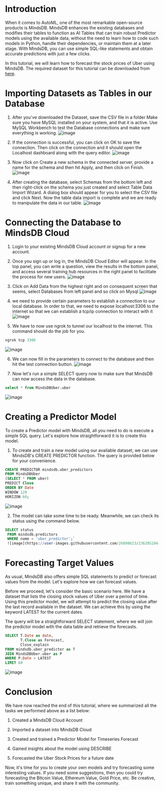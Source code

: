 # Introduction
When it comes to AutoML, one of the most remarkable open-source products is MindsDB. MindsDB enhances the existing databases and modifies their tables to function as AI Tables that can train robust Predictor models using the available data, without the need to learn how to code such models in Python, handle their dependencies, or maintain them at a later stage. With MindsDB, you can use simple SQL-like statements and obtain accurate predictions with just a few clicks.

In this tutorial, we will learn how to forecast the stock prices of Uber using MindsDB. The required dataset for this tutorial can be downloaded from [here](https://finance.yahoo.com/quote/UBER/history?period1=1525219200&period2=1682985600&interval=1d&filter=history&frequency=1d&includeAdjustedClose=true).

# Importing Datasets as Tables in our Database

1. After you've downloaded the Dataset, save the CSV file in a folder Make sure you have MySQL installed on your system, and that it is active. Use MySQL Workbench to test the Database connections and make sure everything is working.
![image](https://user-images.githubusercontent.com/26898623/236202313-a6378aab-9d10-4bb0-815c-ce859267bc1b.png)

2. If the connection is successful, you can click on OK to save the connection. Then click on the connection and it should open the Localhost dashboard along with the query editor.
![image](https://user-images.githubusercontent.com/26898623/236201910-252177b5-fd5c-45d9-bbdf-2950e78a2588.png)

3. Now click on Create a new schema in the connected server, provide a name for the schema and then hit Apply, and then click on Finish.
![image](https://user-images.githubusercontent.com/26898623/236202062-b596f72a-75d2-452a-ad6a-d52ab8febff0.png)

4. After creating the database, select Schemas from the bottom left and then right-click on the schema you just created and select Table Data Import Wizard. A dialog box should appear for you to select the CSV file and click Next. Now the table data import is complete and we are ready to manipulate the data in our table.
![image](https://user-images.githubusercontent.com/26898623/236202206-eaedcbc0-f127-4a67-a317-c24ef8b4151d.png)

# Connecting the Database to MindsDB Cloud

1. Login to your existing MindsDB Cloud account or signup for a new account.

2. Once you sign up or log in, the MindsDB Cloud Editor will appear. In the top panel, you can write a question, view the results in the bottom panel, and access several training hub resources in the right panel to facilitate the process for new users.
![image](https://user-images.githubusercontent.com/26898623/236202668-20f5656d-6c32-4c4a-a00e-2517e36ba386.png)

3. Click on Add Data from the highest right and on consequent screen that seems, select Databases from left panel and so click on Mysql
![image](https://user-images.githubusercontent.com/26898623/236202789-e42f6b3f-a54a-46cc-9b07-92bd1a9533bc.png)

4. we need to provide certain parameters to establish a connection to our local database. In order to that, we need to expose localhost:3306 to the internet so that we can establish a tcp/ip connection to interact with it
![image](https://user-images.githubusercontent.com/26898623/236202883-2121e272-1273-441b-bf6c-c47db02fcf20.png)

5. We have to now use ngrok to tunnel our localhost to the internet. This command should do the job for you.  
```sql 
ngrok tcp 3306 
```

![image](https://user-images.githubusercontent.com/26898623/236204171-05310422-eddc-44ec-8f77-a99097d36095.png)

6. We can now fill in the parameters to connect to the database and then hit the test connection button.
![image](https://user-images.githubusercontent.com/26898623/236204351-f8026d67-6320-4e8e-a4a7-154468c9ea38.png)

7. Now let's run a simple SELECT query now to make sure that MindsDB can now access the data in the database.   
```sql 
select * from MindsDBUber.uber 
```

![image](https://user-images.githubusercontent.com/26898623/236204572-a7762077-d8b8-43fb-b8aa-2beef92eab5e.png)

# Creating a Predictor Model
To create a Predictor model with MindsDB, all you need to do is execute a simple SQL query. Let's explore how straightforward it is to create this model.

1. To create and train a new model using our available dataset, we can use MindsDB's CREATE PREDICTOR function. The query is provided below for your convenience.   

```sql
CREATE PREDICTOR mindsdb.uber_predictors     
FROM MindsDBUber
(SELECT * FROM uber)            
PREDICT Close                    
ORDER BY Date               
WINDOW 120                         
HORIZON 60;     
```

 ![image](https://user-images.githubusercontent.com/26898623/236204921-af3a0dd7-f7cd-463e-bc71-892f24403b8a.png)

2. The model can take some time to be ready. Meanwhile, we can check its status using the command below.  
```sql
SELECT status
 FROM mindsdb.predictors
 WHERE name = 'uber_predictor';`
 ![image](https://user-images.githubusercontent.com/26898623/236205284-3cbe21e1-c140-4cea-90a1-dfa20b409a92.png)
```

# Forecasting Target Values
As usual, MindsDB also offers simple SQL statements to predict or forecast values from the model. Let's explore how we can forecast values.

Before we proceed, let's consider the basic scenario here. We have a dataset that lists the closing stock values of Uber over a period of time. Using this predictor model, we will attempt to predict the closing value after the last record available in the dataset. We can achieve this by using the keyword LATEST for the current dates.

The query will be a straightforward SELECT statement, where we will join the predictor model with the data table and retrieve the forecasts.

```sql
SELECT T.Date as date,
       T.Close as Forecast,
       Close_explain
FROM mindsdb.uber_predictor as T
JOIN MindsDBUber.uber as P
WHERE P.Date > LATEST
LIMIT 60 
```
![image](https://user-images.githubusercontent.com/26898623/236205531-27b20d9c-d6c5-4859-a908-ee781a796cd2.png)

# Conclusion
We have now reached the end of this tutorial, where we summarized all the tasks we performed above as a list below:

1. Created a MindsDB Cloud Account

2. Imported a dataset into MindsDB Cloud

3. Created and trained a Predictor Model for Timeseries Forecast

4. Gained insights about the model using DESCRIBE

5. Forecasted the Uber Stock Prices for a future date

Now, it's time for you to create your own models and try forecasting some interesting values. If you need some suggestions, then you could try forecasting the Bitcoin Value, Ethereum Value, Gold Price, etc. Be creative, train something unique, and share it with the community.
